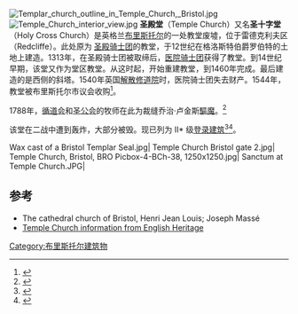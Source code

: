 {{Coord|51.452|-2.587|display=title}}
{{Infobox Historic building
|image=Temple Church Bristol Jan10.jpg
|coordinates = {{coord|51.452|-2.587|display=inline}}
|name=圣殿堂
|location_town=[[布里斯托尔|布里斯托尔]]
|location_country=英格兰
|construction_start_date=12世纪
}}
[[File:Templar_church_outline_in_Temple_Church,_Bristol.jpg|thumb]]
[[File:Temple_Church_interior_view.jpg|thumb]]
'''圣殿堂'''（Temple Church）又名'''圣十字堂'''（Holy Cross Church）是英格兰[[布里斯托尔|布里斯托尔]]的一处教堂废墟，位于雷德克利夫区（Redcliffe）。此处原为 [[圣殿骑士团|圣殿骑士团]]的教堂，于12世纪在格洛斯特伯爵罗伯特的土地上建造。1313年，在圣殿骑士团被取缔后，[[医院骑士团|医院骑士团]]获得了教堂。到14世纪早期，该堂又作为堂区教堂。从这时起，开始重建教堂，到1460年完成。最后建造的是西侧的斜塔。1540年英国[[解散修道院|解散修道院]]时，医院骑士团失去财产。1544年，教堂被布里斯托尔市议会收购<ref name=Brown>{{cite journal |last=Brown |first=Stewart |date=2008 |title=Excavations at Temple Church, Bristol: a report on the excavations by Andrew Saunders, 1960 |journal=Transactions of the Bristol and Gloucestershire Archaeological Society |volume=126 |pages=113–29 }}</ref>。

1788年，[[循道会|循道会]]和[[圣公会|圣公会]]的牧师在此为裁缝乔治·卢金斯[[驅魔|驅魔]]。<ref name="Anne Stott - Rev. Joseph Easterbrook">{{cite book |url= https://books.google.com/books?id=ByRBxicTY-EC&q=george+lukins&pg=PA109 |title=Hannah More: the first Victorian |year=2003 |quote=Mrs. Easterbrook was probably the recently widowed mother of the Revd Joseph Easterbrook, vicar of the Temple church in Bristol and one of the most prominent clergymen in the city. In June 1788 he had been controversially involved in an incident which a tailor named George Lukins, from the Mendip village of Yatton, had claimed to be possessed by demons. He and six 'Wesleyan' ministers performed an exorcism in front of a great crowd in the Temple church, after which Lukins was described as calm, happy, and thankful for his deliverance. |publisher=E. and H. Hosford, Printers |isbn=9780199274888 |access-date=31 December 2007}}</ref>

该堂在二战中遭到轰炸，大部分被毁。现已列为 II* 级[[登录建筑|登录建筑]]<ref name=EH>{{NHLE |num=1291644 |desc=Temple Church, Remains |accessdate=1 November 2015 }}</ref><ref>{{cite web |title=Temple Church |work=historicengland.org.uk |publisher=[[English_Heritage|English Heritage]] |url=https://historicengland.org.uk/listing/the-list/list-entry/1291644 |access-date=28 July 2006 |archive-date=2020-07-27 |archive-url=https://web.archive.org/web/20200727034857/https://historicengland.org.uk/listing/the-list/list-entry/1291644 |dead-url=no }}</ref>。

<gallery>
Wax cast of a Bristol Templar Seal.jpg|
Temple Church Bristol gate 2.jpg|
Temple Church, Bristol, BRO Picbox-4-BCh-38, 1250x1250.jpg|
Sanctum at Temple Church.JPG|
</gallery>

==参考==
{{reflist}}
*The cathedral church of Bristol, Henri Jean Louis; Joseph Massé
*[https://www.english-heritage.org.uk/visit/places/temple-church/ Temple Church information from English Heritage] {{Wayback|url=https://www.english-heritage.org.uk/visit/places/temple-church/ |date=20201122100054 }}
{{布里斯托尔}}
[[Category:布里斯托尔建筑物|Category:布里斯托尔建筑物]]